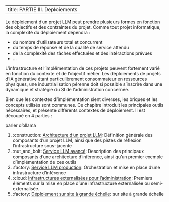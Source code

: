 
---
title: PARTIE III. Deploiements
---

Le déploiement d'un projet LLM peut prendre plusieurs formes en fonction des
objectifs et des contraintes du projet. Comme tout projet informatique, la
complexité du déploiement dépendra :

- du nombre d'utilisateurs total et concurrent
- du temps de réponse et de la qualité de service attendu
- de la complexité des tâches effectuées et des intéractions prévues
- ...

L'infrastructure et l'implémentation de ces projets peuvent fortement varié en
fonction du contexte et de l'objectif métier. Les déploiements de projets d'IA
générative étant particulièrement consommateur en ressources physiques, une
industrialisation pérenne doit si possible s'inscrire dans une dynamique et
stratégie du SI de l'administration concernée.

Bien que les contextes d'implémentation sient diverses, les briques et les
concepts utilisés sont communes. Ce chapitre introduit les principales outils
nécessaires, et présente différents contextes de déploiement. Il est découpé en
4 parties :

parler d'ollama

1. :construction: [Architecture d'un projet
LLM](./1_Architecture_projet_llm.qmd): Définition générale des composants d'un
projet LLM, ainsi que des pistes de réflexion l'infrastructure sous-jacente
1. :nut_and_bolt: [Service LLM avancé](./2_Service_LLM_avance.qmd): Description
des principaux composants d'une architecture d'inférence, ainsi qu'un premier
exemple d'implémentation de ces outils
1. :factory: [Service LLM production](./2_Service_LLM_production.qmd): Orchestration et mise en place d'une infrastructure d'inférence
1. :cloud: [Infrastructures externalisées pour
l'administration](./3_Infras_administrations.qmd): Premiers éléments sur la mise
en place d'une infrastructure externalisée ou semi-externalisée.
1. :factory: [Déploiement sur site à grande échelle](./4_Socle_Production.qmd):
 sur site à grande échelle
